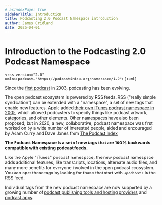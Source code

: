 ```yaml
---
# asIndexPage: true
sidebarTitle: Introduction
title: Podcasting 2.0 Podcast Namespace introduction
author: James Cridland
date: 2025-04-01
---
```


# Introduction to the Podcasting 2.0 Podcast Namespace

`<rss version="2.0" xmlns:podcast="https://podcastindex.org/namespace/1.0">{:xml}`

Since the [first podcast](https://archive.blogs.harvard.edu/lydondev/2003/07/09/spoken-word-a-few-good-bloggers/) in 2003, podcasting has been evolving.

The open podcast ecosystem is powered by RSS feeds. RSS ("really simple syndication") can be extended with a "namespace", a set of new tags that enable new features. Apple added [their own iTunes podcast namespace in 2005](https://podcasters.apple.com/support/823-podcast-requirements), which allowed podcasters to specify things like podcast artwork, categories, and other elements. Other namespaces have also been proposed; but in 2020, a new, collaborative, podcast namespace was first worked on by a wide number of interested people, aided and encouraged by Adam Curry and Dave Jones from [The Podcast Index](https://podcastindex.org/).

**The Podcast Namespace is a set of new tags that are 100% backwards compatible with existing podcast feeds.**

Like the Apple "iTunes" podcast namespace, the new podcast namespace adds additional features, like transcripts, locations, alternate audio files, and many more benefits for everyone involved in the open podcast ecosystem. You can spot these tags by looking for those that start with `<podcast:` in the RSS feed.

Individual tags from the new podcast namespace are now supported by a growing number of [podcast publishing tools and hosting providers](/publishing-tools) and [podcast apps](/apps).
